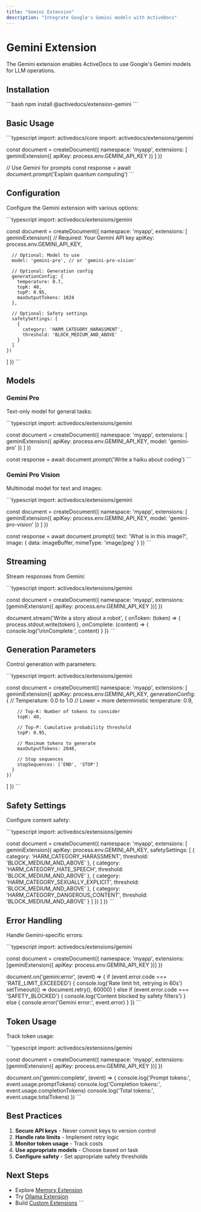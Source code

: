 ```yaml
---
title: "Gemini Extension"
description: "Integrate Google's Gemini models with ActiveDocs"
---
```


# Gemini Extension

The Gemini extension enables ActiveDocs to use Google's Gemini models for LLM operations.

## Installation

\`\`\`bash
npm install @activedocs/extension-gemini
\`\`\`

## Basic Usage

\`\`\`typescript
import: activedocs/core
import: activedocs/extensions/gemini

const document = createDocument({
  namespace: 'myapp',
  extensions: [
    geminiExtension({
      apiKey: process.env.GEMINI_API_KEY
    })
  ]
})

// Use Gemini for prompts
const response = await document.prompt('Explain quantum computing')
\`\`\`

## Configuration

Configure the Gemini extension with various options:

\`\`\`typescript
import: activedocs/extensions/gemini

const document = createDocument({
  namespace: 'myapp',
  extensions: [
    geminiExtension({
      // Required: Your Gemini API key
      apiKey: process.env.GEMINI_API_KEY,
      
      // Optional: Model to use
      model: 'gemini-pro', // or 'gemini-pro-vision'
      
      // Optional: Generation config
      generationConfig: {
        temperature: 0.7,
        topK: 40,
        topP: 0.95,
        maxOutputTokens: 1024
      },
      
      // Optional: Safety settings
      safetySettings: [
        {
          category: 'HARM_CATEGORY_HARASSMENT',
          threshold: 'BLOCK_MEDIUM_AND_ABOVE'
        }
      ]
    })
  ]
})
\`\`\`

## Models

### Gemini Pro

Text-only model for general tasks:

\`\`\`typescript
import: activedocs/extensions/gemini

const document = createDocument({
  namespace: 'myapp',
  extensions: [
    geminiExtension({
      apiKey: process.env.GEMINI_API_KEY,
      model: 'gemini-pro'
    })
  ]
})

const response = await document.prompt('Write a haiku about coding')
\`\`\`

### Gemini Pro Vision

Multimodal model for text and images:

\`\`\`typescript
import: activedocs/extensions/gemini

const document = createDocument({
  namespace: 'myapp',
  extensions: [
    geminiExtension({
      apiKey: process.env.GEMINI_API_KEY,
      model: 'gemini-pro-vision'
    })
  ]
})

const response = await document.prompt({
  text: 'What is in this image?',
  image: {
    data: imageBuffer,
    mimeType: 'image/jpeg'
  }
})
\`\`\`

## Streaming

Stream responses from Gemini:

\`\`\`typescript
import: activedocs/extensions/gemini

const document = createDocument({
  namespace: 'myapp',
  extensions: [geminiExtension({ apiKey: process.env.GEMINI_API_KEY })]
})

document.stream('Write a story about a robot', {
  onToken: (token) => {
    process.stdout.write(token)
  },
  onComplete: (content) => {
    console.log('\n\nComplete:', content)
  }
})
\`\`\`

## Generation Parameters

Control generation with parameters:

\`\`\`typescript
import: activedocs/extensions/gemini

const document = createDocument({
  namespace: 'myapp',
  extensions: [
    geminiExtension({
      apiKey: process.env.GEMINI_API_KEY,
      generationConfig: {
        // Temperature: 0.0 to 1.0
        // Lower = more deterministic
        temperature: 0.9,
        
        // Top-K: Number of tokens to consider
        topK: 40,
        
        // Top-P: Cumulative probability threshold
        topP: 0.95,
        
        // Maximum tokens to generate
        maxOutputTokens: 2048,
        
        // Stop sequences
        stopSequences: ['END', 'STOP']
      }
    })
  ]
})
\`\`\`

## Safety Settings

Configure content safety:

\`\`\`typescript
import: activedocs/extensions/gemini

const document = createDocument({
  namespace: 'myapp',
  extensions: [
    geminiExtension({
      apiKey: process.env.GEMINI_API_KEY,
      safetySettings: [
        {
          category: 'HARM_CATEGORY_HARASSMENT',
          threshold: 'BLOCK_MEDIUM_AND_ABOVE'
        },
        {
          category: 'HARM_CATEGORY_HATE_SPEECH',
          threshold: 'BLOCK_MEDIUM_AND_ABOVE'
        },
        {
          category: 'HARM_CATEGORY_SEXUALLY_EXPLICIT',
          threshold: 'BLOCK_MEDIUM_AND_ABOVE'
        },
        {
          category: 'HARM_CATEGORY_DANGEROUS_CONTENT',
          threshold: 'BLOCK_MEDIUM_AND_ABOVE'
        }
      ]
    })
  ]
})
\`\`\`

## Error Handling

Handle Gemini-specific errors:

\`\`\`typescript
import: activedocs/extensions/gemini

const document = createDocument({
  namespace: 'myapp',
  extensions: [geminiExtension({ apiKey: process.env.GEMINI_API_KEY })]
})

document.on('gemini:error', (event) => {
  if (event.error.code === 'RATE_LIMIT_EXCEEDED') {
    console.log('Rate limit hit, retrying in 60s')
    setTimeout(() => document.retry(), 60000)
  } else if (event.error.code === 'SAFETY_BLOCKED') {
    console.log('Content blocked by safety filters')
  } else {
    console.error('Gemini error:', event.error)
  }
})
\`\`\`

## Token Usage

Track token usage:

\`\`\`typescript
import: activedocs/extensions/gemini

const document = createDocument({
  namespace: 'myapp',
  extensions: [geminiExtension({ apiKey: process.env.GEMINI_API_KEY })]
})

document.on('gemini:complete', (event) => {
  console.log('Prompt tokens:', event.usage.promptTokens)
  console.log('Completion tokens:', event.usage.completionTokens)
  console.log('Total tokens:', event.usage.totalTokens)
})
\`\`\`

## Best Practices

1. **Secure API keys** - Never commit keys to version control
2. **Handle rate limits** - Implement retry logic
3. **Monitor token usage** - Track costs
4. **Use appropriate models** - Choose based on task
5. **Configure safety** - Set appropriate safety thresholds

## Next Steps

- Explore [Memory Extension](/extensions/memory)
- Try [Ollama Extension](/extensions/ollama)
- Build [Custom Extensions](/extensions/custom)
\`\`\`
